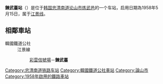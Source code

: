 {{朝鮮半島車站資訊
|公司色 = #0066b3
|文字色 = 
|站名 = 鍊武臺站<br />{{lang|en|Yeonmudae}}
|圖片 =
|pxl = 
|圖片說明 =
|車站編號 = 
|前一站 = [[彩云信号场|彩云信号场]]
|前一站距離 = 5.8
|後一站距離 = 
|後一站 = 
|距離 = 9.0
|起點站 = [[江景站|江景]]
|所屬路線 = [[江景线|江景线]]
|諺文 = 연무대역
|朝鮮漢字 = 鍊武臺驛
|文觀部式 =Yeonmudae-yeok 
|馬-賴式 =
|副站名 = 
|停站路線數 = 
|所屬公司 = [[韩国铁道公社|韩国铁道公社]]
|所在地 =[[忠清南道|忠清南道]][[论山市|论山市]][[鍊武邑|鍊武邑]]
|車站構造 = 地面车站
|月台配置 = 
|啟用年月日 = 1958年5月15日
|廢站年月日 = 
|上下車人次 =
|統計年度 =
|轉車 = 
|備註 = 
|全寬備註 = 
}}

'''鍊武臺站'''（{{kor|諺=연무대역|漢=鍊武臺驛|羅=Yeonmudae yeok|f=y}}）是位于[[韩国|韩国]][[忠清南道|忠清南道]][[论山市|论山市]][[炼武邑|炼武邑]]的一个车站，启用日期為1958年5月15日，属于[[江景线|江景线]]。

== 相鄰車站 ==
;韓國鐵道公社
:江景線
::[[彩雲信號場|彩雲信號場]]－'''鍊武臺'''

{{江景线}}

[[Category:忠清南道铁路车站|Category:忠清南道铁路车站]]
[[Category:韓國鐵道公社車站|Category:韓國鐵道公社車站]]
[[Category:論山市|Category:論山市]]
[[Category:1958年啟用的鐵路車站|Category:1958年啟用的鐵路車站]]